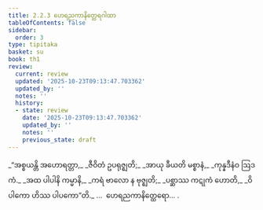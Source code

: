 ```yaml
---
title: 2.2.3 ဟေရညကာနိတ္ထေရဂါထာ
tableOfContents: false
sidebar:
  order: 3
type: tipitaka
basket: su
book: th1
review:
  current: review
  updated: '2025-10-23T09:13:47.703362'
  updated_by: ''
  notes: ''
  history:
  - state: review
    date: '2025-10-23T09:13:47.703362'
    updated_by: ''
    notes: ''
    previous_state: draft
---
```



<ReviewStatus review={frontmatter.review} showDetails={true} />

<HypothesisAnnotation frontmatter={frontmatter} />

<DynamicBreadcrumb />

<Division number="145" book="th1" e="ch" v="19" p="250">

<Paragraph number="312" type="verses" book="th1">
_“အစ္စယန္တိ အဟောရတ္တာ,_  
_ဇီဝိတံ ဥပရုဇ္ဈတိ;_  
_အာယု ခီယတိ မစ္စာနံ,_  
_ကုန္နဒီနံဝ ဩဒကံ._  

</Paragraph>

</Division>
<Division number="146" book="th1" e="ch" v="19" p="250">

<Paragraph number="313" type="verses" book="th1">
_အထ ပါပါနိ ကမ္မာနိ,_  
_ကရံ ဗာလော န ဗုဇ္ဈတိ;_  
_ပစ္ဆာဿ ကဋုကံ ဟောတိ,_  
_ဝိပါကော ဟိဿ ပါပကော”တိ._  


</Paragraph>
</Division>

<Paragraph number="314" type="center" book="th1">
…  ဟေရညကာနိတ္ထေရော… .
</Paragraph>